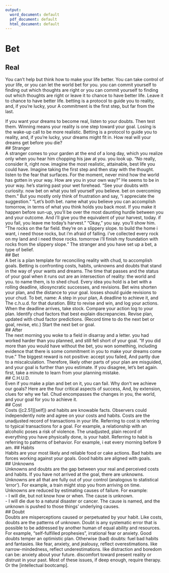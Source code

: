 ```yaml
---
output:
  word_document: default
  pdf_document: default
  html_document: default
---
```


#	Bet  
## Real
You can't help but think how to make your life better.
You can take control of your life, or you can let the world bet for you. you can commit yourself to finding out which thoughts are right or you can commit yourself to finding out which thoughts are right or leave it to chance to have better life.
Leave it to chance to have better life. betting is a protocol to guide you to reality, and, if you're lucky, your
A commitment is the first step, but far from the last.

If you want your dreams to become real, listen to your doubts.
Then test them.
Winning means your reality is one step toward your goal.
Losing is the wake-up call to be more realistic.
Betting is a protocol to guide you to reality, and, if you're lucky, your dreams might fit in.
How real will your dreams get before you die?  
## Stranger  
A stranger comes to your garden at the end of a long day, which you realize only when you hear him chopping his jaw at you. you look up.
"No really, consider it, right now. imagine the most realistic, attainable, best life you could have.
Imagine taking the first step and then stay with the thought. listen to the fear that surfaces.
For the moment, never mind how the world has gotten in your way.
How are you in your own way?"
He seems to be in your way. he's staring past your wet forehead.
"See your doubts with curiosity. now bet on what you tell yourself you believe. bet on overcoming them."
But you mostly only think of frustration and say, "i appreciate the suggestion."
"Let's both bet. name what you believe you can accomplish tomorrow, in terms of what you think holds you back most.
If you make it happen before sun-up, you'll be over the most daunting hurdle between you and your outcome.
And i'll give you the equivalent of your harvest, today. if you fail, you leave me today's harvest."
"Okay," you say. you'll show him.
"The rocks on the far field. they're on a slippery slope. to build the home i want, i need those rocks, but i'm afraid of falling. i've collected every rock on my land and i need those rocks. tomorrow i'll finish my foundation with rocks from the slippery slope."
The stranger and you have set up a bet, a type of belief.  
## Bet  
A bet is a plan template for reconciling reality with chud, to accomplish goals.
Betting is confronting costs, habits, unknowns and doubts that stand in the way of your wants and dreams.
The time that passes and the status of your goal when it runs out are an intersection of reality: the world and you. to name them, is to shed chud.
Every idea you hold is a bet with a rolling deadline, idiosyncratic successes, and revisions.
Bet wins shorten your plan, and the distance to your goal. losses should guide revisions to your chud.
To bet, name:
A step in your plan,
A deadline to achieve it, and
The c.h.u.d. for that duration.
Blitz to revise and win, and log your actions.
When the deadline arrives, take stock.
Compare your action log to your plan.
Identify chud factors that best explain discrepancies.
Revise plan, updated with chud factor predictions.
(Record time to do the next bet or goal, revise, etc.)
Start the next bet or goal.  
## After  
The next morning you woke to a field in disarray and a letter. you had worked harder than you planned, and still fell short of your goal.
"If you did more than you would have without the bet, you won something, including evidence that there is some commitment in you to make your dreams come true."
The biggest reward is not positive: accept you failed,
And partly due to a miscalculation.
Therefore, likely other parts of your plan are misguided, and your goal is further than you estimate.
If you disagree, let's bet again. first, take a minute to learn from your planning mistake.  
## C.H.U.D.  
Even if you make a plan and bet on it, you can fail.
Why don't we achieve our goals?
Here are the four critical aspects of success,
And, by extension, clues for why we fail.
Chud encompasses the changes in you, the world, and your goal for you to achieve it.  
## Cost  
Costs ([c2.51][self]) and habits are knowable facts.
Observers could independently note and agree on your costs and habits.
Costs are the unadjusted record of transactions in your life.
Referring to cost is referring to typical transactions for a goal.
For example, a relationship with an alcoholic poses a risk of violence.
The unadjusted, plain record of everything you have physically done, is your habit.
Referring to habit is referring to patterns of behavior.
For example, i eat every morning before 9 am.
## Habits  
Habits are your most likely and reliable food or cake actions.
Bad habits are forces working against your goals.
Good habits are aligned with goals.  
## Unknowns  
Unknowns and doubts are the gap between your real and perceived costs and habits.
If you have not arrived at the goal, there are unknowns.
Unknowns are all that are fully out of your control (analogous to statistical 'error').
For example, a train might stop you from arriving on time.
Unknowns are reduced by estimating causes of failure.
For example:  
- I will die, but not know how or when. The cause is unknown.  
- I will die due to a natural disaster or cancer. The cause is named, and the unknown is pushed to those things' underlying causes.  
## Doubt  
Doubts are misperceptions caused or perpetuated by your habit.
Like costs, doubts are the patterns of unknown.
Doubt is any systematic error that is possible to be addressed by another human of equal ability and resources.
For example, "self-fulfilled prophesies", irrational fear or anxiety.
Good doubts temper an optimistic plan.
Otherwise (bad) doubts: fuel bad habits and fantasies. like fear, anxiety, and jealousy, reflect overestimations. like narrow-mindedness, reflect underestimations. like distraction and boredom can be: anxiety about your future. discomfort toward present reality or distrust in your past.
Most of these issues, if deep enough, require therapy.
Or the [intellectual bootcamp].
